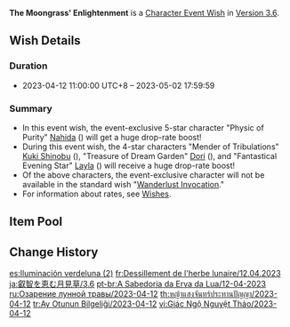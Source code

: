 {{Wish
|name              = The Moongrass' Enlightenment 2023-04-12
|image             = The Moongrass' Enlightenment 2023-04-12.png
|type              = Character Event
|duration          = event
|time_start        = 2023-04-12 11:00:00
|time_start_offset = GMT+8
|time_end          = 2023-05-02 17:59:59
|link              = https://genshin.hoyoverse.com/en/news/detail/111027
|preceding         = The Transcendent One Returns/2023-03-21
|preceding2        = The Heron's Court/2023-03-21
|succeeding        = Immaculate Pulse/2023-05-02
|succeeding2       = Adrift in the Harbor/2023-05-02
|alongside         = Twirling Lotus/2023-04-12
|alongside2        = Epitome Invocation/2023-04-12
|previous          = The Moongrass' Enlightenment/2022-11-02
|next              = The Moongrass' Enlightenment/2024-01-31
}}
'''The Moongrass' Enlightenment''' is a [[Character Event Wish]] in [[Version 3.6]].

==Wish Details==
===Duration===
* 2023-04-12 11:00:00 UTC+8 &ndash; 2023-05-02 17:59:59

===Summary===
* In this event wish, the event-exclusive 5-star character "Physic of Purity" [[Nahida]] ({{Dendro}}) will get a huge drop-rate boost!
* During this event wish, the 4-star characters "Mender of Tribulations" [[Kuki Shinobu]] ({{Electro}}), "Treasure of Dream Garden" [[Dori]] ({{Electro}}), and "Fantastical Evening Star" [[Layla]] ({{Cryo}}) will receive a huge drop-rate boost!
* Of the above characters, the event-exclusive character will not be available in the standard wish "[[Wanderlust Invocation]]."
* For information about rates, see [[Wish]]es.

==Item Pool==
{{Wish Pool
|character_5_F = Nahida
|character_4_F = Kuki Shinobu; Dori; Layla
|character_5   = Dehya; Diluc; Jean; Keqing; Mona; Qiqi; Tighnari
|character_4   = Barbara; Beidou; Bennett; Candace; Chongyun; Collei; Diona; Faruzan; Fischl; Gorou; Kujou Sara; Mika; Ningguang; Noelle; Razor; Rosaria; Sayu; Shikanoin Heizou; Sucrose; Thoma; Xiangling; Xingqiu; Xinyan; Yanfei; Yaoyao; Yun Jin
|weapon_4      = Dragon's Bane; Eye of Perception; Favonius Codex; Favonius Greatsword; Favonius Lance; Favonius Sword; Favonius Warbow; Lion's Roar; Rainslasher; Rust; Sacrificial Bow; Sacrificial Fragments; Sacrificial Greatsword; Sacrificial Sword; The Bell; The Flute; The Stringless; The Widsith
|weapon_3      = Black Tassel; Bloodtainted Greatsword; Cool Steel; Debate Club; Emerald Orb; Ferrous Shadow; Harbinger of Dawn; Magic Guide; Raven Bow; Sharpshooter's Oath; Skyrider Sword; Slingshot; Thrilling Tales of Dragon Slayers
}}

==Change History==
{{Change History|3.6}}

[[es:Iluminación verdeluna (2)]]
[[fr:Dessillement de l'herbe lunaire/12.04.2023]]
[[ja:叡智を恵む月見草/3.6]]
[[pt-br:A Sabedoria da Erva da Lua/12-04-2023]]
[[ru:Озарение лунной травы/2023-04-12]]
[[th:หญ้าแสงจันทร์ประทานปัญญา/2023-04-12]]
[[tr:Ay Otunun Bilgeliği/2023-04-12]]
[[vi:Giác Ngộ Nguyệt Thảo/2023-04-12]]